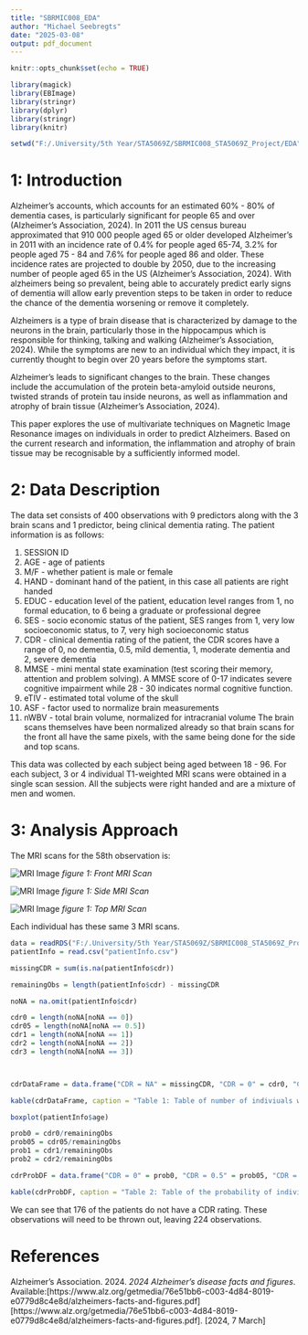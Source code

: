 ```yaml
---
title: "SBRMIC008_EDA"
author: "Michael Seebregts"
date: "2025-03-08"
output: pdf_document
---
```


```r
knitr::opts_chunk$set(echo = TRUE)

library(magick)
library(EBImage)
library(stringr)
library(dplyr)
library(stringr)
library(knitr)

setwd("F:/.University/5th Year/STA5069Z/SBRMIC008_STA5069Z_Project/EDA")

```

# 1: Introduction

Alzheimer's accounts, which accounts for an estimated 60% - 80% of dementia cases, is particularly significant for people 65 and over (Alzheimer's Association, 2024). In 2011 the US census bureau approximated that 910 000 people aged 65 or older developed Alzheimer's in 2011 with an incidence rate of 0.4% for people aged 65-74, 3.2% for people aged 75 - 84 and 7.6% for people aged 86 and older. These incidence rates are projected to double by 2050, due to the increasing number of people aged 65 in the US (Alzheimer's Association, 2024). With alzheimers being so prevalent, being able to accurately predict early signs of dementia will allow early prevention steps to be taken in order to reduce the chance of the dementia worsening or remove it completely.

Alzheimers is a type of brain disease that is characterized by damage to the neurons in the brain,  particularly those in the hippocampus which is responsible for thinking, talking and walking (Alzheimer's Association, 2024). While the symptoms are new to an individual which they impact, it is currently thought to begin over 20 years before the symptoms start. 

Alzheimer's leads to significant changes to the brain. These changes include the accumulation of the protein beta-amyloid outside neurons, twisted strands of protein tau inside neurons, as well as inflammation and atrophy of brain tissue (Alzheimer’s Association, 2024). 

This paper  explores the use of multivariate techniques on Magnetic Image Resonance images on individuals in order to predict Alzheimers. Based on the current research and information, the inflammation and atrophy of brain tissue may be recognisable by a sufficiently informed model. 

# 2: Data Description

The data set consists of 400 observations with 9 predictors along with the 3 brain scans and 1 predictor, being clinical dementia rating. The patient information is as follows: 

1. SESSION ID
2. AGE - age of patients
3. M/F - whether patient is male or female
4. HAND - dominant hand of the patient, in this case all patients are right handed
5. EDUC - education level of the patient, education level ranges from 1, no formal education, to 6 being a graduate or professional degree
6. SES - socio economic status of the patient, SES ranges from 1, very low socioeconomic status, to 7, very high socioeconomic status
7. CDR - clinical dementia rating of the patient, the CDR scores have a range of 0, no dementia, 0.5, mild dementia, 1, moderate dementia and 2, severe dementia 
8. MMSE - mini mental state examination (test scoring their memory, attention and problem solving). A MMSE score of 0-17 indicates severe cognitive impairment while 28 - 30 indicates normal cognitive function. 
9. eTIV - estimated total volume of the skull 
10. ASF - factor used to normalize brain measurements 
11. nWBV - total brain volume, normalized for intracranial volume 
The brain scans themselves have been normalized already so that brain scans for the front all have the same pixels, with the same being done for the side and top scans.

This data was collected by each subject being aged between 18 - 96. For each subject, 3 or 4 individual T1-weighted MRI scans were obtained in a single scan session. All the subjects were right handed and are a mixture of men and women. 

# 3: Analysis Approach

The MRI scans for the 58th observation is: 

![MRI Image]("F:/.University/5th Year/STA5069Z/SBRMIC008_STA5069Z_Project/Images/OAS1_0058_MR1_mpr_n4_anon_111_t88_gfc_cor_110.jpg")
*figure 1: Front MRI Scan*

![MRI Image]("F:/.University/5th Year/STA5069Z/SBRMIC008_STA5069Z_Project/Images/OAS1_0058_MR1_mpr_n4_anon_111_t88_gfc_sag_95.jpg")
*figure 1: Side MRI Scan*

![MRI Image]("F:/.University/5th Year/STA5069Z/SBRMIC008_STA5069Z_Project/Images/OAS1_0058_MR1_mpr_n4_anon_111_t88_gfc_tra_90.jpg")
*figure 1: Top MRI Scan*

Each individual has these same 3 MRI scans. 

```r

data = readRDS("F:/.University/5th Year/STA5069Z/SBRMIC008_STA5069Z_Project/pixelsMatrix")
patientInfo = read.csv("patientInfo.csv")

missingCDR = sum(is.na(patientInfo$cdr))

remainingObs = length(patientInfo$cdr) - missingCDR

noNA = na.omit(patientInfo$cdr)

cdr0 = length(noNA[noNA == 0])
cdr05 = length(noNA[noNA == 0.5])
cdr1 = length(noNA[noNA == 1])
cdr2 = length(noNA[noNA == 2])
cdr3 = length(noNA[noNA == 3])



cdrDataFrame = data.frame("CDR = NA" = missingCDR, "CDR = 0" = cdr0, "CDR = 0.5" = cdr05, "CDR = 1" = cdr1, "CDR = 2" = cdr2, "CDR = 3" = cdr3)

kable(cdrDataFrame, caption = "Table 1: Table of number of indiviuals with different levels of CDR")

boxplot(patientInfo$age)

prob0 = cdr0/remainingObs
prob05 = cdr05/remainingObs
prob1 = cdr1/remainingObs
prob2 = cdr2/remainingObs

cdrProbDF = data.frame("CDR = 0" = prob0, "CDR = 0.5" = prob05, "CDR = 1" = prob1, "CDR = 2" = prob2)

kable(cdrProbDF, caption = "Table 2: Table of the probability of indiviuals having different levels of CDR")

```

We can see that 176 of the patients do not have a CDR rating. These observations will need to be thrown out, leaving 224 observations. 

# References

Alzheimer's Association. 2024. *2024 Alzheimer’s disease facts and figures*. Available:[https://www.alz.org/getmedia/76e51bb6-c003-4d84-8019-e0779d8c4e8d/alzheimers-facts-and-figures.pdf][https://www.alz.org/getmedia/76e51bb6-c003-4d84-8019-e0779d8c4e8d/alzheimers-facts-and-figures.pdf]. [2024, 7 March]
